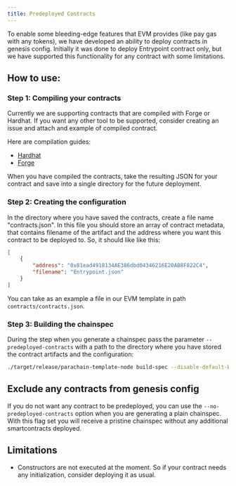 ```yaml
---
title: Predeployed Contracts
---
```


To enable some bleeding-edge features that EVM provides (like pay gas with any tokens), we have developed an ability to deploy contracts in genesis config. Initially it was done to deploy Entrypoint contract only, but we have supported this functionality for any contract with some limitations.

## How to use:

### Step 1: Compiling your contracts

Currently we are supporting contracts that are compiled with Forge or Hardhat. If you want any other tool to be supported, consider creating an issue and attach and example of compiled contract.

Here are compilation guides:

* [Hardhat](https://hardhat.org/hardhat-runner/docs/guides/compile-contracts)
* [Forge](https://book.getfoundry.sh/reference/forge/forge-build)

When you have compiled the contracts, take the resulting JSON for your contract and save into a single directory for the future deployment.

### Step 2: Creating the configuration

In the directory where you have saved the contracts, create a file name "contracts.json". In this file you should store an array of contract metadata, that contains filename of the artifact and the address where you want this contract to be deployed to. So, it should like like this:

```json
[
    {
        "address": "0x81ead4918134AE386dbd04346216E20AB8F822C4",
        "filename": "Entrypoint.json"
    }
]
```

You can take as an example a file in our EVM template in path `contracts/contracts.json`.

### Step 3: Building the chainspec

During the step when you generate a chainspec pass the parameter `--predeployed-contracts` with a path to the directory where you have stored the contract artifacts and the configuration:

```bash
./target/release/parachain-template-node build-spec --disable-default-bootnode --predeployed-contracts=<path_to_dir> > plain-parachain-chainspec.json
```

## Exclude any contracts from genesis config

If you do not want any contract to be predeployed, you can use the `--no-predeployed-contracts` option when you are generating a plain chainspec. With this flag set you will receive a pristine chainspec without any additional smartcontracts deployed.

## Limitations

* Constructors are not executed at the moment. So if your contract needs any initialization, consider deploying it as usual.
